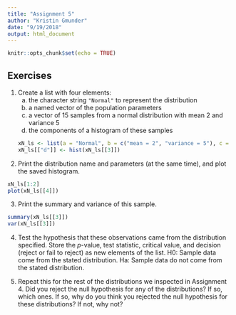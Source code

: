 ```yaml
---
title: "Assignment 5"
author: "Kristin Gmunder"
date: "9/19/2018"
output: html_document
---
```


```r
knitr::opts_chunk$set(echo = TRUE)
```

## Exercises
1. Create a list with four elements:
    a. the character string `"Normal"` to represent the distribution
    b. a named vector of the population parameters
    c. a vector of 15 samples from a normal distribution with mean 2 and variance 5
    d. the components of a histogram of these samples
```R
xN_ls <- list(a = "Normal", b = c("mean = 2", "variance = 5"), c = c(rnorm(n =15, mean = 2, sd = sqrt(5))))
xN_ls[["d"]] <- hist(xN_ls[[3]])
```
    
2. Print the distribution name and parameters (at the same time), and plot the saved histogram.
```R
xN_ls[1:2]
plot(xN_ls[[4]])
```

3. Print the summary and variance of this sample.
```R
summary(xN_ls[[3]])
var(xN_ls[[3]])
```

4. Test the hypothesis that these observations came from the distribution specified. Store the $p$-value, test statistic, critical value, and decision (reject or fail to reject) as new elements of the list.
H0:   Sample data come from the stated distribution. 
Ha:   Sample data do not come from the stated distribution.



5. Repeat this for the rest of the distributions we inspected in Assignment 4. Did you reject the null hypothesis for any of the distributions? If so, which ones. If so, why do you think you rejected the null hypothesis for these distributions? If not, why not?

